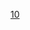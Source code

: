 {{Routemap
| inline = <includeonly>1</includeonly>
| title = 北京地铁10号线
| title-bg = {{北京地铁颜色|10}}
| map =
utkSTRc2\utkSTR3+l\utkSTR2+r\utkSTRc3\\\
utkSTR+1\\\utkSTR+4\\\
utSTR!~MFADEf\\\utSTR\\\
\utSTR\uCONTg~~ ~~ ~~ ~~{{rmr|Ricon=U|{{stl|北京地铁|香山}}}}
\\utBHF!~HUBaq\uBHF!~HUBeq\TRAM~~ ~~{{stl|北京地铁|巴沟}}~~{{北京地铁线路名|西|N}}
\utSTR\uKDSTe~~ ~~ ~~ ~~[[巴沟车辆段]]（{{北京地铁线路名|西}}）
\\utABZgl\utSTReq\uKDSTeq~~ ~~ ~~ ~~[[万柳车辆段]]
WASSERq\utKRZW\WASSERq~~ ~~ ~~ ~~[[万泉河 (北京)|万泉河]]
\utBHF!~HUB2\HUBc3~~ ~~{{stl|北京地铁|苏州街}}~~{{Dim|{{北京地铁线路名|16|N}} {{BJS Dater|3|（|time|）}}}}（目前无法换乘）
utCONTgq\utSTRq\utKRZto!~HUBc1\uetBHFq!~HUB4\utCONTfq~~ ~~ ~~ ~~{{rmr|Licon=L|Ricon=R|{{stl|北京地铁|玉渊潭东门}}<!--{{stl|北京地铁|宛平城}}-->|{{stl|北京地铁|北安河}}}}
utSTRc2\utABZg3\~~ ~~ ~~ ~~联络线往{{北京地铁线路名|4}}
utCONTgq\utABZq1\utTINTt!~utSTRc4\utSTRq\utCONTfq~~ ~~{{stl|北京地铁|海淀黄庄}}~~{{北京地铁线路名|4|N}}~~{{rmr|Licon=L|Ricon=R|{{北京地铁线路名|大|N}}{{stl|北京地铁|天宫院}}|{{stl|北京地铁|安河桥北}}}}
utBHF~~ ~~{{stl|北京地铁|知春里}}
\utBHF!~HUB2\HUBc3~~ ~~{{stl|北京地铁|知春路}}~~{{北京地铁线路名|13|N}}
uCONTgq\uSTRq\utKRZ!~HUBc1\uBHFq!~HUB4\uCONTfq~~ ~~ ~~ ~~{{rmr|Licon=L|Ricon=R|{{stl|北京地铁|西直门}}|{{stl|北京地铁|东直门}}}}
tCONTgq\tSTRq\umtKRZtu\tSTRq\tCONTfq~~ ~~ ~~ ~~[[京张城际铁路]]
\uetBHF!~HUB2\HUBc3~~ ~~{{stl|北京地铁|西土城}}~~{{北京地铁线路名|昌|N}} {{BJS Dater|昌P3|（|year|）}}
uextCONTgq\uextSTRq\uetKRZto!~HUBc1\uextBHFq!~HUB4\uextCONTfq~~ ~~ ~~ ~~{{rmr|Licon=L|Ricon=R|{{stl|北京地铁|蓟门桥}}|{{stl|北京地铁|昌平西山口}}}}
\utBHF!~HUB2\HUBc3~~ ~~{{stl|北京地铁|牡丹园}}~~{{北京地铁线路名|19|N}}
utCONTgq\utABZq2\utKRZto!~utSTRc3!~HUBc1\utKBHFeq!~HUB4\~~ ~~ ~~ ~~{{rmr|Licon=L|<!--Ricon=R-->|{{stl|北京地铁|新宫}}|<!--{{stl|北京地铁|沙河高教园}}-->}}
utSTRc1\utABZg+4\~~ ~~ ~~ ~~联络线往{{北京地铁线路名|19}}
utBHF~~ ~~{{stl|北京地铁|健德门}}
utCONTgq\utSTRq\utTINTt!~utSTRc2\utABZq+3\utCONTfq~~ ~~{{stl|北京地铁|北土城}}~~{{北京地铁线路名|8|N}}~~{{rmr|Licon=L|Ricon=R|{{stl|北京地铁|瀛海}}|{{stl|北京地铁|朱辛庄}}}}
\utABZg+1\utSTRc4~~ ~~ ~~ ~~联络线往{{北京地铁线路名|8}}，原计划与{{北京地铁线路名|8}}[[贯通运营]]
utBHF~~ ~~{{stl|北京地铁|安贞门}}
utCONTgq\utABZq2\utTINTt!~utSTRc3\utSTRq\utCONTfq~~ ~~{{stl|北京地铁|惠新西街南口}}~~{{北京地铁线路名|5|N}}~~{{rmr|Licon=L|Ricon=R|{{stl|北京地铁|宋家庄}}|{{stl|北京地铁|天通苑北}}}}
utSTRc1\utABZg+4\~~ ~~ ~~ ~~联络线往{{北京地铁线路名|5}}
\utBHF!~HUB2\HUBc3~~ ~~{{stl|北京地铁|芍药居}}~~{{北京地铁线路名|13|N}}
uCONTgq\uSTRq\utKRZ!~HUBc1\uBHFq!~HUB4\uCONTfq~~ ~~ ~~ ~~{{rmr|Licon=L|Ricon=R|{{stl|北京地铁|东直门}}|{{stl|北京地铁|西直门}}}}
\utBHF!~HUB2\HUBc3~~ ~~{{stl|北京地铁|太阳宫}}~~{{Dim|{{北京地铁线路名|17|N}} {{BJS Dater|3|（|year|）}}}}
uextCONTgq\uextSTRq\uetKRZto!~HUBc1\uextBHFq!~HUB4\uextCONTfq~~ ~~ ~~ ~~{{rmr|Licon=L|Ricon=R|{{stl|北京地铁|嘉会湖}}|{{stl|北京地铁|未来科学城北}}}}
\WASSERq\utKRZW\WASSERq\WASSERq~~ ~~ ~~ ~~[[坝河]]
\utSTR+l\utKRZtu\utSTRq\utCONTfq~~ ~~ ~~ ~~{{北京地铁线路名|首机|N}}{{rmr|Ricon=R|{{stl|北京地铁|3号航站楼}}}}
\utSTR\utSTR\uextSTR+l\uextCONTfq~~ ~~ ~~ ~~{{北京地铁线路名|12|N}}{{rmr|Ricon=R|{{stl|北京地铁|东风}}}}
utBHF!~HUBaq\utBHF!~HUBq\uextBHF!~HUBeq~~ ~~{{stl|北京地铁|三元桥}}~~{{Dim|{{北京地铁线路名|12|N}} {{BJS Dater|3|（|year|）}}}} {{北京地铁线路名|首机|N}}
uextCONTgq\uetKRZto\uetKRZto\uextSTRr\~~ ~~ ~~ ~~{{北京地铁线路名|12|N}}{{rmr|Licon=L|{{stl|北京地铁|四季青}}}}
utCONTgq\utSTRr\utSTR\\~~ ~~ ~~ ~~{{北京地铁线路名|首机|N}}{{rmr|Licon=L|{{stl|北京地铁|北新桥}}}}
utBHF~~ ~~{{stl|北京地铁|亮马桥}}
WASSERq\WASSERq\utKRZW\WASSERq\~~ ~~ ~~ ~~[[亮马河]]
utBHF~~ ~~{{stl|北京地铁|农业展览馆}}
HUBc2\utBHF!~HUB3\~~ ~~{{stl|北京地铁|团结湖}}~~{{Dim|{{北京地铁线路名|3|N}} {{BJS Dater|3P1|（|year|）}}}}
uextCONTgq\uextBHFq!~HUB1\uetKRZto!~HUBc4\uextCONTfq\~~ ~~ ~~ ~~{{rmr|Licon=L|Ricon=R|{{stl|北京地铁|东四十条}}|{{stl|北京地铁|东风}}}}
utCONTgq\utSTRq\utTINTt\utCONTfq\~~ ~~{{stl|北京地铁|呼家楼}}~~{{北京地铁线路名|6|N}}~~{{rmr|Licon=L|Ricon=R|{{stl|北京地铁|金安桥}}|{{stl|北京地铁|潞城}}}}
HUBc2\utBHF!~HUB3\~~ ~~{{stl|北京地铁|金台夕照}}~~{{Dim|{{北京地铁线路名|28|N}}}}
uextCONTgq\uextBHFq!~HUB1\uetKRZto!~HUBc4\uextCONTfq\~~ ~~ ~~ ~~{{rmr|Licon=L|Ricon=R|{{stl|北京地铁|东大桥}}|{{stl|北京地铁|广渠东路}}}}
HUBc2\utBHF!~HUB3\~~ ~~{{stl|北京地铁|国贸}}~~{{北京地铁线路名|1|N}}
utCONTgq\utBHFq!~HUB1\utKRZtu!~HUBc4\utCONTfq\~~ ~~ ~~ ~~{{rmr|Licon=L|Ricon=R|{{stl|北京地铁|古城}}|{{北京地铁线路名|八|N}}{{stl|北京地铁|环球度假区}}}}
WASSERq\utKRZW\WASSERq~~ ~~ ~~ ~~[[通惠河]]
\CONTgq\umtKRZ\STRq\CONTfq~~ ~~ ~~ ~~[[京哈铁路]]
\utBHF!~HUB2\HUBc3~~ ~~{{stl|北京地铁|双井}}~~{{北京地铁线路名|7|N}}
\utCONTgq\utKRZto!~HUBc1\utBHFq!~HUB4\utCONTfq~~ ~~ ~~ ~~{{rmr|Licon=L|Ricon=R|{{stl|北京地铁|北京西站}}|{{stl|北京地铁|环球度假区}}}}
utBHF~~ ~~{{stl|北京地铁|劲松}}
utBHF~~ ~~{{stl|北京地铁|潘家园}}
\hCONTgq\umtKRZh\hSTRq\hCONTfq~~ ~~ ~~ ~~[[京津城际铁路]]
\utSTR+l\utKRZto\utSTRq\utCONTfq~~ ~~ ~~ ~~{{北京地铁线路名|14|N}}{{rmr|Ricon=R|{{stl|北京地铁|善各庄}}}}
utBHF!~HUBaq\utBHF!~HUBq\HUBlg~~ ~~{{stl|北京地铁|十里河}}~~{{北京地铁线路名|14|N}} {{北京地铁线路名|17|N}}
uextCONTgq\uextKRZto\uetKRZto\utKBHFxeq!~HUBe\utCONTfq~~ ~~ ~~ ~~{{北京地铁线路名|17|N}}{{rmr|Licon=L|Ricon=R|{{stl|北京地铁|未来科学城北}}|{{stl|北京地铁|嘉会湖}}}}
utCONTgq\utSTRr\utSTR\\~~ ~~ ~~ ~~{{北京地铁线路名|14|N}}{{rmr|Licon=L|{{stl|北京地铁|张郭庄}}}}
utBHF~~ ~~{{stl|北京地铁|分钟寺}}
utBHF~~ ~~{{stl|北京地铁|成寿寺}}
\\\utSTR\\\uCONTg~~ ~~ ~~ ~~联络线往[[北京地铁车辆厂]]
\\\\\utABZgl+l\utSTReq\uABZq+r\uABZqr\uABZq+r\uKDSTeq~~ ~~ ~~ ~~[[宋家庄停车场]]
\\\\utSTR\\utSTRa\\utSTRa~~ ~~ ~~ ~~联络线往{{北京地铁线路名|5}}/{{北京地铁线路名|亦}}
\\\\\utXBHF-L\XPLTq\utXBHF-M\utKXBHFa-Gq\utABZqr\utCONTfq~~ ~~{{stl|北京地铁|宋家庄}}~~{{北京地铁线路名|5|N}} {{北京地铁线路名|亦|N}}~~{{北京地铁线路名|亦|N}}{{rmr|Ricon=R|{{stl|北京地铁|亦庄火车站}}}}
utCONTgq\utSTRq\utKRZto\utSTRq\utSTRr~~ ~~ ~~ ~~{{北京地铁线路名|5|N}}{{rmr|Licon=L|{{stl|北京地铁|天通苑北}}}}
utBHF~~ ~~{{stl|北京地铁|石榴庄}}
WASSERq\WASSERq\utKRZW\WASSERq\WASSERq~~ ~~ ~~ ~~[[凉水河]]
utCONTgq\utABZq+r\utKRZto!~HUBc2\uetBHFq!~HUB3\utCONTfq~~ ~~ ~~ ~~{{rmr|Licon=L|Ricon=R|{{stl|北京地铁|朱辛庄}}|{{stl|北京地铁|瀛海}}}}
utSTR\utBHF!~HUB1\HUBc4~~ ~~{{stl|北京地铁|大红门}}~~{{Dim|{{北京地铁线路名|8|N}} {{BJS Dater|3|（|year|）}}}}（暫時无法换乘）
utKRWl\utKRWg+r\~~ ~~ ~~ ~~联络线往{{北京地铁线路名|8}}
utBHF~~ ~~{{stl|北京地铁|角门东}}
utCONTgq\utSTRq\utTINTt\utCONTfq\~~ ~~{{stl|北京地铁|角门西}}~~{{北京地铁线路名|4|N}}~~{{rmr|Licon=L|Ricon=R|{{stl|北京地铁|安河桥北}}|{{北京地铁线路名|大|N}}{{stl|北京地铁|天宫院}}}}
HUBrg\utBHF!~HUBeq\~~ ~~{{stl|北京地铁|草桥}}~~{{北京地铁线路名|19|N}} {{北京地铁线路名|大机|N}}
utCONTgq\utBHFq!~HUB\utKRZto\utCONTfq\~~ ~~ ~~ ~~{{北京地铁线路名|19|N}}{{rmr|Licon=L|Ricon=R|{{stl|北京地铁|牡丹园}}|{{stl|北京地铁|新宫}}}}
extCONTgq\tKBHFxaq!~HUBe\umtKRZto\tCONTfq\~~ ~~ ~~ ~~{{北京地铁线路名|大机|N}}{{rmr|Licon=L|Ricon=R|{{stl|北京地铁|丽泽商务区}}|{{stl|北京地铁|大兴机场}}}}
WASSERq\WASSERq\utKRZW\WASSERq\~~ ~~ ~~ ~~[[马草河]]
hCONTgq\hSTRq\umtKRZh\hCONTfq\~~ ~~ ~~ ~~[[京沪高速铁路]]
CONTgq\STRq\umtKRZ\CONTfq\~~ ~~ ~~ ~~[[京九铁路]]
utBHF~~ ~~{{stl|北京地铁|纪家庙}}
utCONTgq\utSTRq\utTINTt\utCONTfq\~~ ~~{{stl|北京地铁|首经贸}}~~{{北京地铁线路名|房|N}}~~{{rmr|Licon=L|Ricon=R|{{stl|北京地铁|东管头南}}|{{stl|北京地铁|阎村东}}}}
CONTgq\eBHFq!~HUB2\umtKRZ!~HUBc3\CONTfq\exLDER~~ ~~ ~~ ~~国铁[[丰台站]]（改扩建中）
uextCONTgq\uextSTRq!~HUBc1\utTINTxt!~HUB4\uextCONTfq\~~ ~~{{stl|北京地铁|丰台站}}~~{{Dim|{{北京地铁线路名|16|N}} {{BJS Dater|16|（|time|）}}}}~~{{rmr|Licon=L|Ricon=R|{{stl|北京地铁|北安河}}|{{stl|北京地铁|宛平城}}}}
utBHF~~ ~~{{stl|北京地铁|泥洼}}
utSTRc2\utABZg3\~~ ~~ ~~ ~~联络线往{{北京地铁线路名|14}}
utCONTgq\utABZq1\utTINTt!~utSTRc4\utCONTfq\~~ ~~{{stl|北京地铁|西局}}~~{{北京地铁线路名|14|N}}~~{{rmr|Licon=L|Ricon=R|{{stl|北京地铁|善各庄}}|{{stl|北京地铁|张郭庄}}}}
utSTRc2\utABZg3\~~ ~~ ~~ ~~联络线往{{北京地铁线路名|9}}
utCONTgq\utABZq1\utTINTt!~utSTRc4\utCONTfq\~~ ~~{{stl|北京地铁|六里桥}}~~{{北京地铁线路名|9|N}}~~{{rmr|Licon=L|Ricon=R|{{stl|北京地铁|国家图书馆}}|{{stl|北京地铁|郭公庄}}}}
CONTgq\STRq\umtKRZ\CONTfq\~~ ~~ ~~ ~~[[京广铁路]][[西长联络线]]
CONTgq\STRq\umtKRZ\CONTfq\~~ ~~ ~~ ~~[[京广高速铁路]]
utBHF~~ ~~{{stl|北京地铁|莲花桥}}
\utBHF!~HUB2\HUBc3~~ ~~{{stl|北京地铁|公主坟}}~~{{北京地铁线路名|1|N}}
utCONTgq\utSTRq\utKRZtu!~HUBc1\utBHFq!~HUB4\utCONTfq~~ ~~ ~~ ~~{{rmr|Licon=L|Ricon=R|{{北京地铁线路名|八|N}}{{stl|北京地铁|环球度假区}}|{{stl|北京地铁|古城}}}}
WASSERq\WASSERq\utKRZW\WABZq+l\WASSERq~~ ~~ ~~ ~~[[永定河引水渠]]
\utBHF\WASSER~~ ~~{{stl|北京地铁|西钓鱼台}}
WASSER+l\utKRZW\WASSERr~~ ~~ ~~ ~~[[京密引水渠]]
\\utCONTgq\uWKRZt\utTINTt\utSTRq\utSTRq\utABZq+l\utCONTfq~~ ~~{{stl|北京地铁|慈寿寺}}~~{{北京地铁线路名|6|N}}~~{{rmr|Licon=L|Ricon=R|{{stl|北京地铁|潞城}}|{{stl|北京地铁|金安桥}}}}
\\WASSER\utSTR\utSHI4+rq\utSTRq\utABZgr~~ ~~ ~~ ~~联络线往{{北京地铁线路名|6}}
\\WASSER\utABZg+l\utSHI4glq\uKDSTCCeq!~HUBaq\utKDSTe!~HUBeq~~ ~~ ~~ ~~[[五路停车场]]
WASSER\utBHF\~~ ~~{{stl|北京地铁|车道沟}}
WASSER\utBHF!~HUB2\HUBc3~~ ~~{{stl|北京地铁|长春桥}}~~{{Dim|{{北京地铁线路名|12|N}} {{BJS Dater|3|（|time|）}}}}
uextCONTgq\uexWKRZt\uetKRZto!~HUBc1\uextBHFq!~HUB4\uextCONTfq~~ ~~ ~~ ~~{{rmr|Licon=L|Ricon=R|{{stl|北京地铁|东风}}|{{stl|北京地铁|四季青}}}}
WASSER\utBHF\~~ ~~{{stl|北京地铁|火器营}}
\WASSERl\utKRZW\WASSERq\WASSERq~~ ~~ ~~ ~~[[京密引水渠]]
utSTR!~MFADEg\\\utSTR\\\
utkSTR2\\\utkSTR3\\\
utkSTRc1\utkSTRl+4\utkSTRr+1\utkSTRc4\\\
| bottom = {{navbar|北京地铁RDT/10}}
}}
<noinclude>
{{Rdt intro|[[北京地铁10号线]]}}
[[Category:北京地铁RDT|10]]
</noinclude>